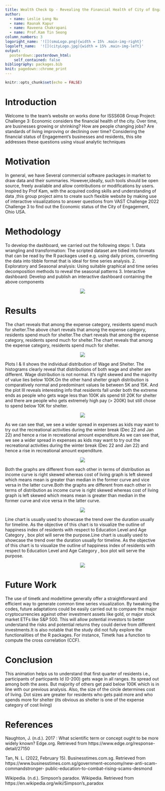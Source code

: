 ```yaml
---
title: Wealth Check Up - Revealing the Financial Health of City of Engagement, Ohio
author:
  - name: Leslie Long Nu
  - name: Raunak Kapur
  - name: Raveena Chakrapani
  - name: Prof.Kam Tin Seong
column_numbers: 3
logoright_name: '![](smuLogo.png){width = 15% .main-img-right}'
logoleft_name:  '![](cityLogo.jpg){width = 15% .main-img-left}'
output: 
  posterdown::posterdown_html:
    self_contained: false
bibliography: packages.bib
knit: pagedown::chrome_print
---
```


```r
knitr::opts_chunk$set(echo = FALSE)
```

# Introduction

Welcome to the team’s website on works done for ISSS608 Group Project: Challenge 3: Economic considers the financial health of the city. Over time, are businesses growing or shrinking? How are people changing jobs? Are standards of living improving or declining over time? Considering the financial status of Engagement’s businesses and residents, this site addresses these questions using visual analytic techniques

# Motivation

In general, we have Several commercial software packages in market to draw data and their summaries. However,ideally, such tools should be open source, freely available and allow contributions or modifications by users. Inspired by Prof Kam, with the acquired coding skills and understanding of data ,this group project aims to create such flexible website by making use of interactive visualizations to answer questions from VAST Challenge 2022 Challenge 3 to find out the Economic status of the City of Engagement, Ohio USA.

# Methodology

To develop the dashboard, we carried out the following steps:
1. Data wrangling and transformation: The scripted dataset are tidied into formats that can be read by the R packages used e.g. using daily prices, converting the data into tibble format that is ideal for time series analysis.
2. Exploratory and Seasonal analysis: Using suitable graphical and time series decomposition methods to reveal the seasonal patterns
3. Interactive dashboard: Develop and publish an interactive dashboard containing the above
components

<center>

 ![](images/packages.png)
 
 </center>


# Results

The chart reveals that among the expense category, residents spend much for shelter.The above chart reveals that among the expense category, residents spend much for shelter.The chart reveals that among the expense category, residents spend much for shelter.The chart reveals that among the expense category, residents spend much for shelter.

<center>

![](images/sunburst.png)

</center>

Plots I & II shows the individual distribution of Wage and Shelter. The histograms clearly reveal that distributions of both wage and shelter are different. Wage distribution is not normal. It’s right skewed and the majority of value lies below 100K.On the other hand shelter graph distribution is comparatively normal and predominant values lie between 5K and 15K. And the plot III reveals interesting info that residents fall under both the extreme ends as people who gets wage less than 100K als spend till 20K for shelter and there are people who gets extremely high pay (> 200K) but still chose to spend below 10K for shelter.

<center>

![](images/patchwork.png)

</center>

As we can see that, we see a wider spread in expenses as kids may want to try out the recreational activities during the winter break (Dec 22 and Jan 22) and hence a rise in recreational amount expenditure.As we can see that, we see a wider spread in expenses as kids may want to try out the recreational activities during the winter break (Dec 22 and Jan 22) and hence a rise in recreational amount expenditure.

<center>

![](images/expenses.png) 

</center>

Both the graphs are different from each other in terms of distribution as income curve is right skewed whereas cost of living graph is left skewed which means mean is greater than median in the former curve and vice versa in the latter curve.Both the graphs are different from each other in terms of distribution as income curve is right skewed whereas cost of living graph is left skewed which means mean is greater than median in the former curve and vice versa in the latter curve.

<center>

![](images/wageDist.png)

</center>

Line chart is usually used to showcase the trend over the duration usually for timeline. As the objective of this chart is to visualize the outline of happiness index of residents with respect to Education Level and Age Category , box plot will serve the purpose.Line chart is usually used to showcase the trend over the duration usually for timeline. As the objective of this chart is to visualize the outline of happiness index of residents with respect to Education Level and Age Category , box plot will serve the purpose.

<center>

![](images/boxplots.png) 

</center>


# Future Work

The use of timetk and modeltime generally offer a straightforward and efficient way to generate common time series visualization. By tweaking the codes, future adaptations could be easily carried out to compare the major cryptocurrencies against other investment assets like gold, or major stock market ETFs like S&P 500. This will allow potential investors to better understand the risks and
potential returns they could derive from different investments.It is also notable that the study did not fully explore the functionalities of the R packages. For instance, Timetk has a
function to compute the cross correlation (CCF).

# Conclusion

This animation helps us to understand that first quarter of residents i.e., participants of particpants Id (0-200) gets wage in all ranges. Its spread out among both the axes. But majority of others get paid below 100K which is in line with our previous analysis. Also, the size of the circle determines cost of living. Dot sizes are greater for residents who gets paid more and who spends more for shelter (its obvious as shelter is one of the expense category of cost living)

# References
Naughton, J. (n.d.). 2017 : What scientific term or concept ought to be more widely known?
Edge.org. Retrieved from https://www.edge.org/response-detail/27150

Tan, N. L. (2022, February 15). Businesstimes.com.sg. Retrieved from
https://www.businesstimes.com.sg/government-economy/new-anti-scam-commandstronger-
public-education-to-combat-rising-scams-desmond

Wikipedia. (n.d.). Simpson's paradox. Wikipedia. Retrieved from
https://en.wikipedia.org/wiki/Simpson's_paradox
